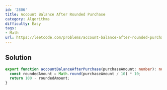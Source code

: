 ```yaml
---
id: '2806'
title: Account Balance After Rounded Purchase
category: Algorithms
difficulty: Easy
tags:
- Math
url: https://leetcode.com/problems/account-balance-after-rounded-purchase
---
```


## Solution

```typescript filename="solution.ts" copy
export function accountBalanceAfterPurchase(purchaseAmount: number): number {
  const roundedAmount = Math.round(purchaseAmount / 10) * 10;
  return 100 - roundedAmount;
}
```

